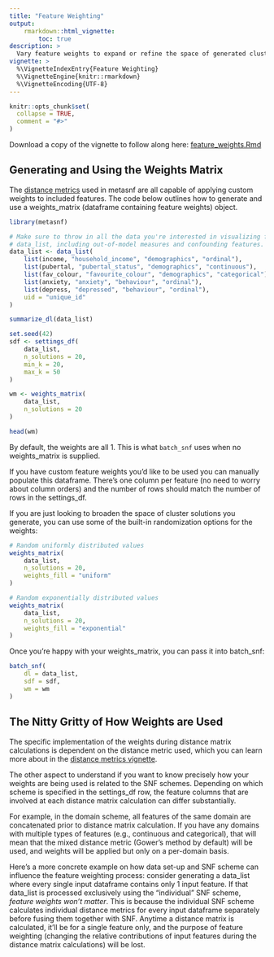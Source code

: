 ```yaml
---
title: "Feature Weighting"
output:
    rmarkdown::html_vignette:
        toc: true
description: >
  Vary feature weights to expand or refine the space of generated cluster solutions.
vignette: >
  %\VignetteIndexEntry{Feature Weighting}
  %\VignetteEngine{knitr::rmarkdown}
  %\VignetteEncoding{UTF-8}
---
```


<style>
div.aside { background-color:#fff2e6; }
</style>

```r
knitr::opts_chunk$set(
  collapse = TRUE,
  comment = "#>"
)
```

Download a copy of the vignette to follow along here: [feature_weights.Rmd](https://raw.githubusercontent.com/BRANCHlab/metasnf/main/vignettes/feature_weights.Rmd)

## Generating and Using the Weights Matrix

The [distance metrics](https://branchlab.github.io/metasnf/articles/distance_metrics.html) used in metasnf are all capable of applying custom weights to included features.
The code below outlines how to generate and use a weights_matrix (dataframe containing feature weights) object.

```r
library(metasnf)

# Make sure to throw in all the data you're interested in visualizing for this
# data_list, including out-of-model measures and confounding features.
data_list <- data_list(
    list(income, "household_income", "demographics", "ordinal"),
    list(pubertal, "pubertal_status", "demographics", "continuous"),
    list(fav_colour, "favourite_colour", "demographics", "categorical"),
    list(anxiety, "anxiety", "behaviour", "ordinal"),
    list(depress, "depressed", "behaviour", "ordinal"),
    uid = "unique_id"
)

summarize_dl(data_list)

set.seed(42)
sdf <- settings_df(
    data_list,
    n_solutions = 20,
    min_k = 20,
    max_k = 50
)

wm <- weights_matrix(
    data_list,
    n_solutions = 20
)

head(wm)
```

By default, the weights are all 1.
This is what `batch_snf` uses when no weights_matrix is supplied.

If you have custom feature weights you'd like to be used you can manually populate this dataframe.
There's one column per feature (no need to worry about column orders) and the number of rows should match the number of rows in the settings_df.

If you are just looking to broaden the space of cluster solutions you generate, you can use some of the built-in randomization options for the weights:

```r
# Random uniformly distributed values
weights_matrix(
    data_list,
    n_solutions = 20,
    weights_fill = "uniform"
)

# Random exponentially distributed values
weights_matrix(
    data_list,
    n_solutions = 20,
    weights_fill = "exponential"
)
```

Once you're happy with your weights_matrix, you can pass it into batch_snf:

```r
batch_snf(
    dl = data_list,
    sdf = sdf,
    wm = wm
)
```

## The Nitty Gritty of How Weights are Used

The specific implementation of the weights during distance matrix calculations is dependent on the distance metric used, which you can learn more about in the [distance metrics vignette](https://branchlab.github.io/metasnf/articles/distance_metrics.html).

The other aspect to understand if you want to know precisely how your weights are being used is related to the SNF schemes.
Depending on which scheme is specified in the settings_df row, the feature columns that are involved at each distance matrix calculation can differ substantially.

For example, in the domain scheme, all features of the same domain are concatenated prior to distance matrix calculation.
If you have any domains with multiple types of features (e.g., continuous and categorical), that will mean that the mixed distance metric (Gower's method by default) will be used, and weights will be applied but only on a per-domain basis.

Here's a more concrete example on how data set-up and SNF scheme can influence the feature weighting process: consider generating a data_list where every single input dataframe contains only 1 input feature.
If that data_list is processed exclusively using the "individual" SNF scheme, *feature weights won't matter*.
This is because the individual SNF scheme calculates individual distance metrics for every input dataframe separately before fusing them together with SNF.
Anytime a distance matrix is calculated, it'll be for a single feature only, and the purpose of feature weighting (changing the relative contributions of input features during the distance matrix calculations) will be lost.
